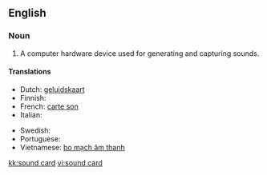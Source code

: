 ==English==

===Noun===
{{en-noun|s}}

# A computer hardware device used for generating and capturing sounds.

====Translations====
{{trans-top|A computer hardware device used for generating and capturing sounds}}
* Dutch: [[geluidskaart]]
* Finnish: {{t-|fi|äänikortti}}
* French: [[carte son]] {{f}}
* Italian: {{t|it|scheda audio|f}}
{{trans-mid}}
* Swedish: {{t+|sv|ljudkort}}
* Portuguese: {{t-|pt|placa de som}}
* Vietnamese: [[bo mạch âm thanh]]
{{trans-bottom}}

[[kk:sound card]]
[[vi:sound card]]